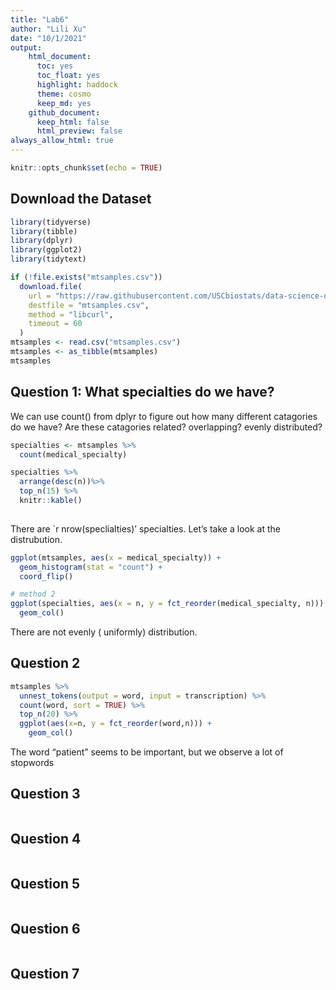 ```yaml
---
title: "Lab6"
author: "Lili Xu"
date: "10/1/2021"
output: 
    html_document:
      toc: yes 
      toc_float: yes 
      highlight: haddock
      theme: cosmo
      keep_md: yes
    github_document:
      keep_html: false
      html_preview: false
always_allow_html: true
---
```


```r
knitr::opts_chunk$set(echo = TRUE)
```

## Download the Dataset

```r
library(tidyverse)
library(tibble)
library(dplyr)
library(ggplot2)
library(tidytext)
```


```r
if (!file.exists("mtsamples.csv"))
  download.file(
    url = "https://raw.githubusercontent.com/USCbiostats/data-science-data/master/00_mtsamples/mtsamples.csv",
    destfile = "mtsamples.csv",
    method = "libcurl",
    timeout = 60
  )
mtsamples <- read.csv("mtsamples.csv")
mtsamples <- as_tibble(mtsamples)
mtsamples
```




## Question 1: What specialties do we have?

We can use count() from dplyr to figure out how many different catagories do we have? Are these catagories related? overlapping? evenly distributed?

```r
specialties <- mtsamples %>%
  count(medical_specialty)

specialties %>%
  arrange(desc(n))%>%
  top_n(15) %>%
  knitr::kable()
  
```

There are `r nrow(speclialties)' specialties. Let's take a look at the distrubution.
```r
ggplot(mtsamples, aes(x = medical_specialty)) +
  geom_histogram(stat = "count") +
  coord_flip()

```
```r
# method 2
ggplot(specialties, aes(x = n, y = fct_reorder(medical_specialty, n))) +
  geom_col()
```

There are not evenly ( uniformly) distribution.

## Question 2

```r
mtsamples %>% 
  unnest_tokens(output = word, input = transcription) %>%
  count(word, sort = TRUE) %>%
  top_n(20) %>%
  ggplot(aes(x=n, y = fct_reorder(word,n))) +
    geom_col()
```

The word "patient" seems to be important, but we observe a lot of stopwords

## Question 3
```r

```

## Question 4
```r

```

## Question 5
```r

```

## Question 6
```r

```

## Question 7
```r

```
